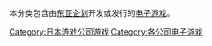 本分类包含由[[东亚企划|东亚企划]]开发或发行的[[电子游戏|电子游戏]]。
{{DEFAULTSORT:Toaplan}}
[[Category:日本游戏公司游戏|Category:日本游戏公司游戏]]
[[Category:各公司电子游戏|Category:各公司电子游戏]]